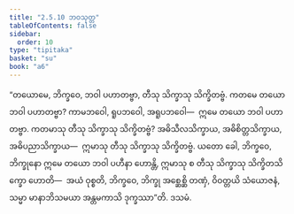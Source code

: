 ```yaml
---
title: "2.5.10 ဘဝသုတ္တ"
tableOfContents: false
sidebar:
  order: 10
type: "tipitaka"
basket: "su"
book: "a6"
---
```



<DynamicBreadcrumb />

<Division number="105" book="a6" e="ch" v="16" p="386">

<Paragraph number="734" book="a6">
“တယောမေ, ဘိက္ခဝေ, ဘဝါ ပဟာတဗ္ဗာ, တီသု သိက္ခာသု သိက္ခိတဗ္ဗံ. ကတမေ တယော ဘဝါ ပဟာတဗ္ဗာ? ကာမဘဝေါ, ရူပဘဝေါ, အရူပဘဝေါ—  ဣမေ တယော ဘဝါ ပဟာတဗ္ဗာ. ကတမာသု တီသု သိက္ခာသု သိက္ခိတဗ္ဗံ? အဓိသီလသိက္ခာယ, အဓိစိတ္တသိက္ခာယ, အဓိပညာသိက္ခာယ—  ဣမာသု တီသု သိက္ခာသု သိက္ခိတဗ္ဗံ. ယတော ခေါ, ဘိက္ခဝေ, ဘိက္ခုနော ဣမေ တယော ဘဝါ ပဟီနာ ဟောန္တိ, ဣမာသု စ တီသု သိက္ခာသု သိက္ခိတသိက္ခော ဟောတိ—  အယံ ဝုစ္စတိ, ဘိက္ခဝေ, ဘိက္ခု အစ္ဆေစ္ဆိ တဏှံ, ဝိဝတ္တယိ သံယောဇနံ, သမ္မာ မာနာဘိသမယာ အန္တမကာသိ ဒုက္ခဿာ”တိ.

</Paragraph>
</Division>

<Paragraph number="735" type="center" book="a6">
ဒသမံ.
</Paragraph>
